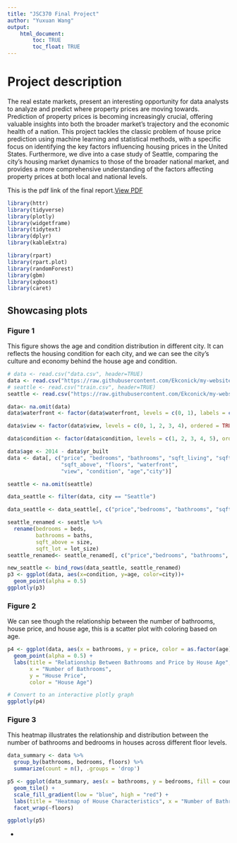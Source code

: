 ```yaml
---
title: "JSC370 Final Project"
author: "Yuxuan Wang"
output: 
    html_document:
        toc: TRUE
        toc_float: TRUE
---
```


# Project description

The real estate markets, present an interesting opportunity for data analysts to analyze and predict where property prices are moving towards. Prediction of property prices is becoming increasingly crucial, offering valuable insights into both the broader market's trajectory and the economic health of a nation. This project tackles the classic problem of house price prediction using machine learning and statistical methods, with a specific focus on identifying the key factors influencing housing prices in the United States. Furthermore, we dive into a case study of Seattle, comparing the city's housing market dynamics to those of the broader national market, and provides a more comprehensive understanding of the factors affecting property prices at both local and national levels.

This is the pdf link of the final report.[View PDF](JSC370 Final.pdf)


```r
library(httr)
library(tidyverse)
library(plotly)
library(widgetframe)
library(tidytext)
library(dplyr)
library(kableExtra)

library(rpart)
library(rpart.plot)
library(randomForest)
library(gbm)
library(xgboost)
library(caret)

```



## Showcasing plots {.tabset}
### Figure 1
This figure shows the age and condition distribution in different city. It can reflects the housing condition for each city, and we can see the city's culture and economy behind the house age and condition.
```r
# data <- read.csv("data.csv", header=TRUE)
data <- read.csv("https://raw.githubusercontent.com/Ekconick/my-website/main/data.csv", header=TRUE)
# seattle <- read.csv("train.csv", header=TRUE)
seattle <- read.csv("https://raw.githubusercontent.com/Ekconick/my-website/main/train.csv", header=TRUE)

data<- na.omit(data)
data$waterfront <- factor(data$waterfront, levels = c(0, 1), labels = c("No", "Yes"))

data$view <- factor(data$view, levels = c(0, 1, 2, 3, 4), ordered = TRUE)

data$condition <- factor(data$condition, levels = c(1, 2, 3, 4, 5), ordered = TRUE)

data$age <- 2014 - data$yr_built
data <- data[, c("price", "bedrooms", "bathrooms", "sqft_living", "sqft_lot", 
                 "sqft_above", "floors", "waterfront", 
                 "view", "condition", "age","city")]

seattle <- na.omit(seattle)

data_seattle <- filter(data, city == "Seattle")

data_seattle <- data_seattle[, c("price","bedrooms", "bathrooms", "sqft_above", "sqft_lot")]

seattle_renamed <- seattle %>%
  rename(bedrooms = beds, 
         bathrooms = baths, 
         sqft_above = size, 
         sqft_lot = lot_size)
seattle_renamed<- seattle_renamed[, c("price","bedrooms", "bathrooms", "sqft_above", "sqft_lot")]

new_seattle <- bind_rows(data_seattle, seattle_renamed)
p3 <- ggplot(data, aes(x=condition, y=age, color=city))+
  geom_point(alpha = 0.5)
ggplotly(p3)
```


### Figure 2
We can see though the relationship between the number of bathrooms, house price, and house age, this is a scatter plot with coloring based on age.
```r
p4 <- ggplot(data, aes(x = bathrooms, y = price, color = as.factor(age))) +
  geom_point(alpha = 0.5) + 
  labs(title = "Relationship Between Bathrooms and Price by House Age",
       x = "Number of Bathrooms",
       y = "House Price",
       color = "House Age")

# Convert to an interactive plotly graph
ggplotly(p4)
```
### Figure 3
This heatmap illustrates the relationship and distribution between the number of bathrooms and bedrooms in houses across different floor levels.
```r
data_summary <- data %>%
  group_by(bathrooms, bedrooms, floors) %>%
  summarize(count = n(), .groups = 'drop')

p5 <- ggplot(data_summary, aes(x = bathrooms, y = bedrooms, fill = count)) +
  geom_tile() +
  scale_fill_gradient(low = "blue", high = "red") +
  labs(title = "Heatmap of House Characteristics", x = "Number of Bathrooms", y = "Number of Bedrooms") +
  facet_wrap(~floors)

ggplotly(p5)
```






{-}

